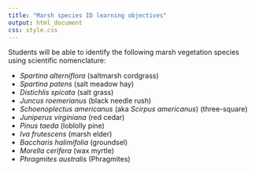 ```yaml
---
title: "Marsh species ID learning objectives"
output: html_document
css: style.css
---
```


Students will be able to identify the following marsh vegetation species using scientific nomenclature:

* *Spartina alterniflora* (saltmarsh cordgrass)
* *Spartina patens* (salt meadow hay)
* *Distichlis spicata* (salt grass)
* *Juncus roemerianus* (black needle rush)
* *Schoenoplectus americanus* (aka *Scirpus americanus*) (three-square)
* *Juniperus virginiana* (red cedar)
* *Pinus taeda* (loblolly pine)
* *Iva frutescens* (marsh elder)
* *Baccharis halimifolia* (groundsel)
* *Morella cerifera* (wax myrtle)
* *Phragmites australis* (Phragmites)
